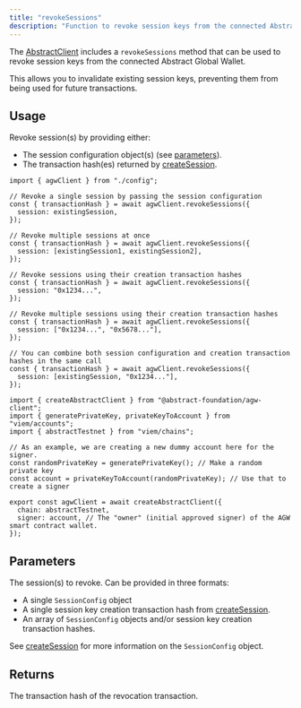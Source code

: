 ```yaml
---
title: "revokeSessions"
description: "Function to revoke session keys from the connected Abstract Global Wallet."
---
```


The [AbstractClient](/abstract-global-wallet/agw-client/createAbstractClient) includes a `revokeSessions` method that can be used to revoke session keys from the connected Abstract Global Wallet.

This allows you to invalidate existing session keys, preventing them from being used for future transactions.

## Usage

Revoke session(s) by providing either:

- The session configuration object(s) (see [parameters](#parameters)).
- The transaction hash(es) returned by [createSession](/abstract-global-wallet/agw-client/session-keys/createSession).

<CodeGroup>

```tsx example.ts
import { agwClient } from "./config";

// Revoke a single session by passing the session configuration
const { transactionHash } = await agwClient.revokeSessions({
  session: existingSession, 
});

// Revoke multiple sessions at once
const { transactionHash } = await agwClient.revokeSessions({
  session: [existingSession1, existingSession2], 
});

// Revoke sessions using their creation transaction hashes
const { transactionHash } = await agwClient.revokeSessions({
  session: "0x1234...", 
});

// Revoke multiple sessions using their creation transaction hashes
const { transactionHash } = await agwClient.revokeSessions({
  session: ["0x1234...", "0x5678..."], 
});

// You can combine both session configuration and creation transaction hashes in the same call
const { transactionHash } = await agwClient.revokeSessions({
  session: [existingSession, "0x1234..."], 
});
```

```tsx config.ts
import { createAbstractClient } from "@abstract-foundation/agw-client";
import { generatePrivateKey, privateKeyToAccount } from "viem/accounts";
import { abstractTestnet } from "viem/chains";

// As an example, we are creating a new dummy account here for the signer.
const randomPrivateKey = generatePrivateKey(); // Make a random private key
const account = privateKeyToAccount(randomPrivateKey); // Use that to create a signer

export const agwClient = await createAbstractClient({
  chain: abstractTestnet,
  signer: account, // The "owner" (initial approved signer) of the AGW smart contract wallet.
});
```

</CodeGroup>

## Parameters

<ResponseField name="session" type="SessionConfig | Hash | (SessionConfig | Hash)[]" required>
  The session(s) to revoke. Can be provided in three formats:
  
- A single `SessionConfig` object
- A single session key creation transaction hash from [createSession](/abstract-global-wallet/agw-client/session-keys/createSession).
- An array of `SessionConfig` objects and/or session key creation transaction hashes.

See [createSession](/abstract-global-wallet/agw-client/session-keys/createSession) for more information on the `SessionConfig` object.

</ResponseField>

## Returns

<ResponseField name="transactionHash" type="Hash">
  The transaction hash of the revocation transaction.
</ResponseField>
